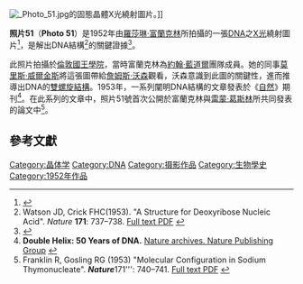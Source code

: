[[File:_Photo_51.jpg|thumb]]的固態晶體X光繞射圖片。]]

'''照片51'''（'''Photo 51'''）是1952年由[[羅莎琳·富蘭克林|羅莎琳·富蘭克林]]所拍攝的一張[[DNA|DNA]]之[[X光|X光]]繞射圖片<ref name=Nova>{{Cite web |url=http://www.pbs.org/wgbh/nova/photo51/ |title='''Secret of Photo 51'''. Nova |accessdate=2007-07-17 |archive-date=2018-10-04 |archive-url=https://web.archive.org/web/20181004181307/http://www.pbs.org/wgbh/nova/photo51/ |dead-url=no }}</ref>，是解出DNA結構<ref name=Nature>Watson JD, Crick FHC(1953). "A Structure for Deoxyribose Nucleic Acid". ''Nature'' '''171''': 737–738. [http://www.nature.com/nature/dna50/watsoncrick.pdf Full text PDF] {{Wayback|url=http://www.nature.com/nature/dna50/watsoncrick.pdf |date=20171024200745 }}</ref>的關鍵證據<ref name= Novaflash>{{Cite web |url=http://www.pbs.org/wgbh/nova/photo51/anat-flash.html |title=Nova |accessdate=2007-07-17 |archive-date=2010-07-29 |archive-url=https://web.archive.org/web/20100729050654/http://www.pbs.org/wgbh/nova/photo51/anat-flash.html |dead-url=no }}</ref>。

此照片拍攝於[[倫敦國王學院|倫敦國王學院]]，當時富蘭克林為[[約翰·藍道爾|約翰·藍道爾]]團隊成員。她的同事[[莫里斯·威爾金斯|莫里斯·威爾金斯]]將這張圖帶給[[詹姆斯·沃森|詹姆斯·沃森]]觀看，沃森意識到此圖的關鍵性，進而推導出DNA的[[雙螺旋結構|雙螺旋結構]]。1953年，一系列闡明DNA結構的文章發表於《[[自然_(期刊)|自然]]》期刊<ref name=NS>'''Double Helix: 50 Years of DNA.''' [http://www.nature.com/nature/dna50/archive.html Nature archives. Nature Publishing Group] {{Wayback|url=http://www.nature.com/nature/dna50/archive.html |date=20150405140401 }}</ref>。在此系列的文章中，照片51號首次公開於富蘭克林與[[雷蒙·葛斯林|雷蒙·葛斯林]]所共同發表的論文中<ref name=FG>Franklin R, Gosling RG (1953) "Molecular Configuration in Sodium Thymonucleate". ''' ''Nature'' '''171''': 740–741. [http://www.nature.com/nature/dna50/franklingosling.pdf Full text PDF] {{Wayback|url=http://www.nature.com/nature/dna50/franklingosling.pdf |date=20110103160712 }}</ref>。

==參考文獻==
{{reflist}}

[[Category:晶体学|Category:晶体学]]
[[Category:DNA|Category:DNA]]
[[Category:摄影作品|Category:摄影作品]]
[[Category:生物學史|Category:生物學史]]
[[Category:1952年作品|Category:1952年作品]]
{{biology-stub}}